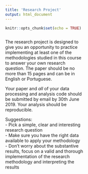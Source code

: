 ```yaml
---
title: 'Research Project'
output: html_document
---
```


<style>
.column-left{
  float: left;
  width: 50%;
  text-align: left;
}
.column-right{
  float: right;
  width: 50%;
  text-align: right;
}
</style>

```r
knitr::opts_chunk$set(echo = TRUE)
```

<div class="column-left">
The research project is designed to give you an opportunity to practice implementing at least one of the methodologies studied in this course to answer your own research question. The paper should be no more than 15 pages and can be in English or Portuguese.

Your paper and *all* of your data processing and analysis code should be submitted by email by 30th June 2019. Your analysis should be reproducible.

Suggestions:  
    - Pick a simple, clear and interesting research question  
    - Make sure you have the right data available to apply your methodology  
    - Don't worry about the substantive results, focus on a valid and thorough implementation of the research methodology and interpreting the results
</div>


